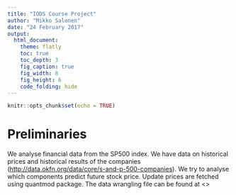 ```yaml
---
title: "IODS Course Project"
author: "Mikko Salonen"
date: "24 February 2017"
output:
  html_document:
    theme: flatly
    toc: true
    toc_depth: 3
    fig_caption: true
    fig_width: 8
    fig_height: 6
    code_folding: hide
---
```


```r
knitr::opts_chunk$set(echo = TRUE)
```

# Preliminaries

We analyse financial data from the SP500 index. We have data on historical prices and historical results of the companies (<http://data.okfn.org/data/core/s-and-p-500-companies>). We try to analyse which components predict future stock price. Update prices are fetched using quantmod package. The data wrangling file can be found at <>